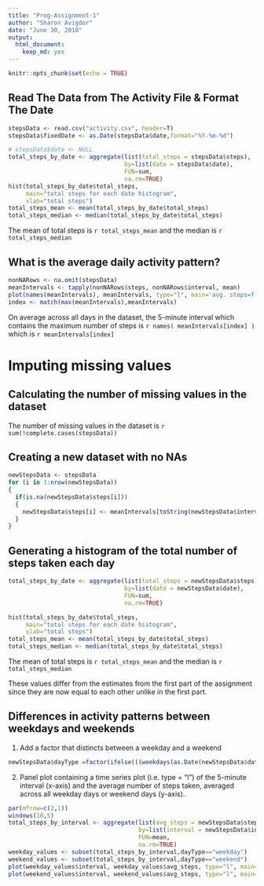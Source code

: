 ---
title: "Prog-Assignment-1"
author: "Sharon Avigdor"
date: "June 30, 2018"
output: 
  html_document: 
    keep_md: yes
---

```{r setup, include=FALSE}
knitr::opts_chunk$set(echo = TRUE)
```

## Read The Data from The Activity File & Format The Date


```{r readData}
stepsData <- read.csv("activity.csv", header=T)
stepsData$fixedDate <- as.Date(stepsData$date,format="%Y-%m-%d")

# stepsData$date <- NULL 
total_steps_by_date <- aggregate(list(total_steps = stepsData$steps),
                                 by=list(date = stepsData$date),
                                 FUN=sum,
                                 na.rm=TRUE)
hist(total_steps_by_date$total_steps,
     main="total steps for each date histogram",
     xlab="total steps")
total_steps_mean <- mean(total_steps_by_date$total_steps)
total_steps_median <- median(total_steps_by_date$total_steps)
```  

The mean of total steps is `r total_steps_mean` and the median is `r total_steps_median `

## What is the average daily activity pattern?

```{r timeseries}
nonNARows <- na.omit(stepsData)
meanIntervals <- tapply(nonNARows$steps, nonNARows$interval, mean)
plot(names(meanIntervals), meanIntervals, type="l", main='avg. steps=f(5 minutes intervals)',xlab = "intervals", ylab = "avg. steps per interval")
index <- match(max(meanIntervals),meanIntervals)  
```  

On average across all days in the dataset, the 5-minute interval which contains the maximum number of steps is `r names( meanIntervals[index] )` which is `r meanIntervals[index]`

# Imputing missing values

## Calculating the number of missing values in the dataset
The number of missing values in the dataset is `r sum(!complete.cases(stepsData))`  

## Creating a new dataset with no NAs
```{r fill_missing_values}
newStepsData <- stepsData
for (i in 1:nrow(newStepsData))
{
  if(is.na(newStepsData$steps[i]))
  {
    newStepsData$steps[i] <- meanIntervals[toString(newStepsData$interval[i])]
  }
}
```
## Generating a histogram of the total number of steps taken each day
```{r new_total_steps_per_day}
total_steps_by_date <- aggregate(list(total_steps = newStepsData$steps),
                                 by=list(date = newStepsData$date),
                                 FUN=sum,
                                 na.rm=TRUE)

hist(total_steps_by_date$total_steps,
     main="total steps for each date histogram",
     xlab="total steps")
total_steps_mean <- mean(total_steps_by_date$total_steps)
total_steps_median <- median(total_steps_by_date$total_steps)
```  

The mean of total steps is `r total_steps_mean` and the median is `r total_steps_median `

These values differ from the estimates from the first part of the assignment since they are now equal to each other unlike in the first part.

## Differences in activity patterns between weekdays and weekends
1. Add a factor that distincts between a weekday and a weekend
```{r weekdays}

newStepsData$dayType =factor(ifelse(((weekdays(as.Date(newStepsData$date)) == "Sunday") | (weekdays(as.Date(newStepsData$date)) == "Saturday")),"weekend","weekday"),labels = c("weekday","weekend"))

```  

2. Panel plot containing a time series plot (i.e. type = "l") of the 5-minute interval (x-axis) and the average number of steps taken, averaged across all weekday days or weekend days (y-axis).
```{r plot_panel}
par(mfrow=c(2,1))
windows(10,5)
total_steps_by_interval <- aggregate(list(avg_steps = newStepsData$steps),
                                     by=list(interval = newStepsData$interval,dayType = newStepsData$dayType),
                                     FUN=mean,
                                     na.rm=TRUE)
weekday_values <- subset(total_steps_by_interval,dayType=="weekday")
weekend_values <- subset(total_steps_by_interval,dayType=="weekend")
plot(weekday_values$interval, weekday_values$avg_steps, type="l", main='weekday',xlab = "interval", ylab = "number of steps")
plot(weekend_values$interval, weekend_values$avg_steps, type="l", main='weekend',xlab = "interval", ylab = "number of steps")
```